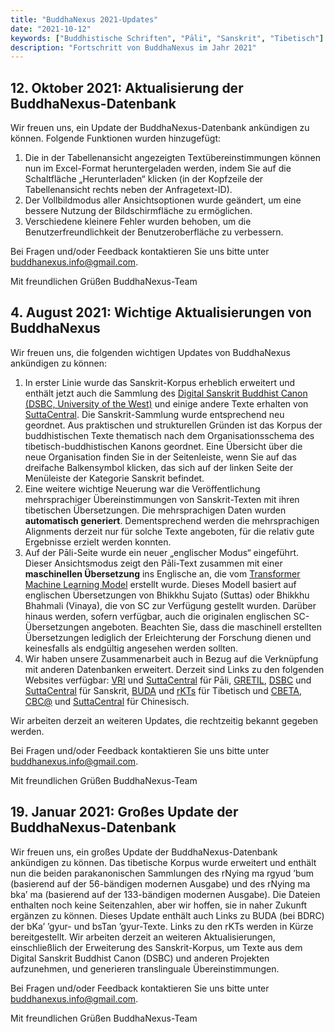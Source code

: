 ```yaml
---
title: "BuddhaNexus 2021-Updates"
date: "2021-10-12"
keywords: ["Buddhistische Schriften", "Pāli", "Sanskrit", "Tibetisch"]
description: "Fortschritt von BuddhaNexus im Jahr 2021"
---
```


## 12. Oktober 2021: Aktualisierung der BuddhaNexus-Datenbank

Wir freuen uns, ein Update der BuddhaNexus-Datenbank ankündigen zu können. Folgende Funktionen wurden hinzugefügt:

1. Die in der Tabellenansicht angezeigten Textübereinstimmungen können nun im Excel-Format heruntergeladen werden, indem Sie auf die Schaltfläche „Herunterladen“ klicken (in der Kopfzeile der Tabellenansicht rechts neben der Anfragetext-ID).
2. Der Vollbildmodus aller Ansichtsoptionen wurde geändert, um eine bessere Nutzung der Bildschirmfläche zu ermöglichen.
3. Verschiedene kleinere Fehler wurden behoben, um die Benutzerfreundlichkeit der Benutzeroberfläche zu verbessern.

Bei Fragen und/oder Feedback kontaktieren Sie uns bitte unter [buddhanexus.info@gmail.com](mailto:buddhanexus.info@gmail.com).

Mit freundlichen Grüßen
BuddhaNexus-Team

## 4. August 2021: Wichtige Aktualisierungen von BuddhaNexus

Wir freuen uns, die folgenden wichtigen Updates von BuddhaNexus ankündigen zu können:

1. In erster Linie wurde das Sanskrit-Korpus erheblich erweitert und enthält jetzt auch die Sammlung des <a href="http://www.dsbcproject.org" target="_blank" rel="noopener">Digital Sanskrit Buddhist Canon (DSBC, University of the West)</a> und einige andere Texte erhalten von <a href="https://suttacentral.net" target="_blank" rel="noopener">SuttaCentral</a>. Die Sanskrit-Sammlung wurde entsprechend neu geordnet. Aus praktischen und strukturellen Gründen ist das Korpus der buddhistischen Texte thematisch nach dem Organisationsschema des tibetisch-buddhistischen Kanons geordnet. Eine Übersicht über die neue Organisation finden Sie in der Seitenleiste, wenn Sie auf das dreifache Balkensymbol klicken, das sich auf der linken Seite der Menüleiste der Kategorie Sanskrit befindet.
2. Eine weitere wichtige Neuerung war die Veröffentlichung mehrsprachiger Übereinstimmungen von Sanskrit-Texten mit ihren tibetischen Übersetzungen. Die mehrsprachigen Daten wurden **automatisch generiert**. Dementsprechend werden die mehrsprachigen Alignments derzeit nur für solche Texte angeboten, für die relativ gute Ergebnisse erzielt werden konnten.
3. Auf der Pāli-Seite wurde ein neuer „englischer Modus“ eingeführt. Dieser Ansichtsmodus zeigt den Pāli-Text zusammen mit einer **maschinellen Übersetzung** ins Englische an, die vom <a href="https://github.com/tensorflow/tensor2tensor" target="_blank" rel="noopener">Transformer Machine Learning Model</a> erstellt wurde. Dieses Modell basiert auf englischen Übersetzungen von Bhikkhu Sujato (Suttas) oder Bhikkhu Bhahmali (Vinaya), die von SC zur Verfügung gestellt wurden. Darüber hinaus werden, sofern verfügbar, auch die originalen englischen SC-Übersetzungen angeboten. Beachten Sie, dass die maschinell erstellten Übersetzungen lediglich der Erleichterung der Forschung dienen und keinesfalls als endgültig angesehen werden sollten.
4. Wir haben unsere Zusammenarbeit auch in Bezug auf die Verknüpfung mit anderen Datenbanken erweitert. Derzeit sind Links zu den folgenden Websites verfügbar: <a href="https://tipitaka.org/" target="_blank" rel="noopener">VRI</a> und <a href="https://suttacentral.net" target="_blank" rel="noopener">SuttaCentral</a> für Pāli, <a href="http://gretil.sub. uni-goettingen.de/gretil.html" target="_blank" rel="noopener">GRETIL</a>, <a href="http://www.dsbcproject.org" target="_blank" rel="noopener">DSBC</a> und <a href="https://suttacentral.net" target="_blank" rel="noopener">SuttaCentral</a> für Sanskrit, <a href="https://www .bdrc.io/buda-archive/" target="_blank" rel="noopener">BUDA</a> und <a href="https://www.istb.univie.ac.at/kanjur/rktsneu/sub/index.php" target="_blank" rel="noopener">rKTs</a> für Tibetisch und <a href="https:/ /cbeta.org" target="_blank" rel="noopener">CBETA</a>, <a href="https://dazangthings.nz/cbc/" target="_blank" rel="noopener">CBC@</a> und <a href="https://suttacentral.net" target="_blank" rel="noopener">SuttaCentral</a> für Chinesisch.

Wir arbeiten derzeit an weiteren Updates, die rechtzeitig bekannt gegeben werden.

Bei Fragen und/oder Feedback kontaktieren Sie uns bitte unter [buddhanexus.info@gmail.com](mailto:buddhanexus.info@gmail.com).

Mit freundlichen Grüßen
BuddhaNexus-Team

## 19. Januar 2021: Großes Update der BuddhaNexus-Datenbank

Wir freuen uns, ein großes Update der BuddhaNexus-Datenbank ankündigen zu können. Das tibetische Korpus wurde erweitert und enthält nun die beiden parakanonischen Sammlungen des rNying ma rgyud ’bum (basierend auf der 56-bändigen modernen Ausgabe) und des rNying ma bka’ ma (basierend auf der 133-bändigen modernen Ausgabe). Die Dateien enthalten noch keine Seitenzahlen, aber wir hoffen, sie in naher Zukunft ergänzen zu können.
Dieses Update enthält auch Links zu BUDA (bei BDRC) der bKa’ ’gyur- und bsTan ’gyur-Texte. Links zu den rKTs werden in Kürze bereitgestellt.
Wir arbeiten derzeit an weiteren Aktualisierungen, einschließlich der Erweiterung des Sanskrit-Korpus, um Texte aus dem Digital Sanskrit Buddhist Canon (DSBC) und anderen Projekten aufzunehmen, und generieren translinguale Übereinstimmungen.

Bei Fragen und/oder Feedback kontaktieren Sie uns bitte unter [buddhanexus.info@gmail.com](mailto:buddhanexus.info@gmail.com).

Mit freundlichen Grüßen
BuddhaNexus-Team
